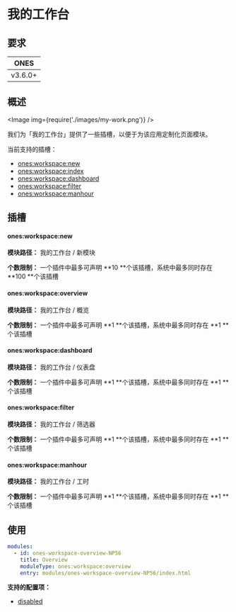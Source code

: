 
# 我的工作台

## 要求

| **ONES** |
| :------: |
| v3.6.0+  |

## 概述

<Image img={require('./images/my-work.png')} />

我们为「我的工作台」提供了一些插槽，以便于为该应用定制化页面模块。

当前支持的插槽：

- [ones:workspace:new](#onesworkspacenew)
- [ones:workspace:index](#onesworkspaceindex)
- [ones:workspace:dashboard](#onesworkspacedashboard)
- [ones:workspace:filter](#onesworkspacefilter)
- [ones:workspace:manhour](#onesworkspacemanhour)

## 插槽

#### ones:workspace:new

**模块路径：** 我的工作台 / 新模块

**个数限制：** 一个插件中最多可声明 **10 **个该插槽，系统中最多同时存在 **100 **个该插槽

#### ones:workspace:overview

**模块路径：** 我的工作台 / 概览

**个数限制：** 一个插件中最多可声明 **1 **个该插槽，系统中最多同时存在 **1 **个该插槽

#### ones:workspace:dashboard

**模块路径：** 我的工作台 / 仪表盘

**个数限制：** 一个插件中最多可声明 **1 **个该插槽，系统中最多同时存在 **1 **个该插槽

#### ones:workspace:filter

**模块路径：** 我的工作台 / 筛选器

**个数限制：** 一个插件中最多可声明 **1 **个该插槽，系统中最多同时存在 **1 **个该插槽

#### ones:workspace:manhour

**模块路径：** 我的工作台 / 工时

**个数限制：** 一个插件中最多可声明 **1 **个该插槽，系统中最多同时存在 **1 **个该插槽

## 使用

```yaml
modules:
  - id: ones-workspace-overview-NP56
    title: Overview
    moduleType: ones:workspace:overview
    entry: modules/ones-workspace-overview-NP56/index.html
```

**支持的配置项：**

- [disabled](../../../../reference/config/plugin.yaml#disabled)
